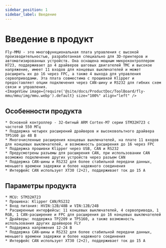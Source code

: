 ```yaml
---
sidebar_position: 1
sidebar_label: Введение
---
```






# Введение в продукт

    Fly-MMU - это многофункциональная плата управления с высокой производительностью, разработанная специально для 3D-принтеров и автоматизированных устройств. Она оснащена мощным микроконтроллером H723, поддерживает до 4 драйверов шаговых двигателей TMC и высокое напряжение, имеет 11 входов для концевых выключателей и может расширить их до 16 через FPC, а также 4 выхода для управления сервоприводами. Эта плата совместима с прошивкой Klipper и предоставляет опции подключения через CAN-шину и RS232 для гибких схем связи и управления.
    <ImageView image={require('@site/docs/ProductDoc/ToolBoard/fly-mmu/mmu/img/mmu.webp').default} size="100%" align="left" />

## Особенности продукта

    * Основной контроллер - 32-битный ARM Cortex-M7 серии STM32H723 с частотой 550 МГц
    * Поддержка четырех расширений драйверов и высоковольтного драйвера TP5160 до 48 В
    * Многочисленные расширения концевых выключателей, на плате 11 входов для концевых выключателей, и возможность расширения до 16 через FPC
    * Поддержка прошивки Klipper через USB, CAN и RS232
    * Предусмотрены разъемы для расширения CAN, при использовании CAN возможно подключение других устройств через разъем CAN
    * Поддержка CAN-шины и RS232 для более стабильной передачи данных, меньшего времени задержки и более надежного соединения
    * Интерфейс CAN использует XT30 (2+2), поддерживает ток до 15 А

## Параметры продукта

    * MCU: STM32H723
    * Прошивка: Klipper CAN/RS232
    * Вход питания: HVIN:12В/48В и VIN:12В/24В
    * Расширенные интерфейсы: 11 концевых выключателей, 4 сервопривода, 1 RGB, 1 CAN-расширение и FPC для расширения до 16 концевых выключателей
    * Драйверы: поддержка TP2209 и TP5160, а также возможность использования других драйверов FLY
    * Поддержка напряжения 12-24 В
    * Поддержка CAN-шины и RS232 для более стабильной передачи данных, меньшего времени задержки и более надежного соединения
    * Интерфейс CAN использует XT30 (2+2), поддерживает ток до 15 А